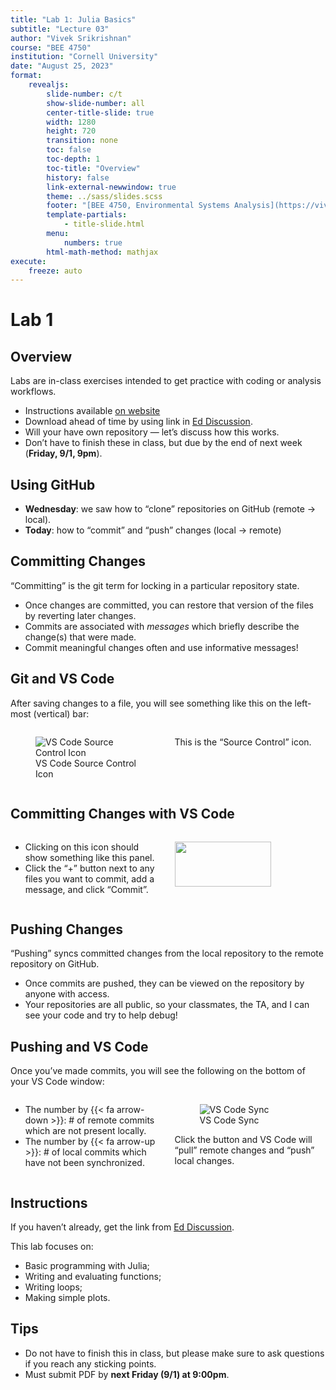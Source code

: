 ```yaml
---
title: "Lab 1: Julia Basics"
subtitle: "Lecture 03"
author: "Vivek Srikrishnan"
course: "BEE 4750"
institution: "Cornell University"
date: "August 25, 2023"
format:
    revealjs:
        slide-number: c/t
        show-slide-number: all
        center-title-slide: true
        width: 1280
        height: 720
        transition: none
        toc: false
        toc-depth: 1
        toc-title: "Overview"
        history: false
        link-external-newwindow: true
        theme: ../sass/slides.scss
        footer: "[BEE 4750, Environmental Systems Analysis](https://viveks.me/environmental-systems-analysis)"
        template-partials:
            - title-slide.html
        menu:
            numbers: true
        html-math-method: mathjax
execute:
    freeze: auto
---
```


# Lab 1

## Overview

Labs are in-class exercises intended to get practice with coding or analysis workflows.

- Instructions available [on website]({{< var course.url >}}/labs.html)
- Download ahead of time by using link in [Ed Discussion](https://us.edstem.org).
- Will your have own repository --- let's discuss how this works.
- Don't have to finish these in class, but due by the end of next week (**Friday, 9/1, 9pm**).

## Using GitHub

- **Wednesday**: we saw how to "clone" repositories on GitHub (remote &rarr; local).
- **Today**: how to "commit" and "push" changes (local &rarr; remote)

## Committing Changes

"Committing" is the git term for locking in a particular repository state.

- Once changes are committed, you can restore that version of the files by reverting later changes.
- Commits are associated with *messages* which briefly describe the change(s) that were made.
- Commit meaningful changes often and use informative messages!

## Git and VS Code {.nostretch}

After saving changes to a file, you will see something like this on the left-most (vertical) bar:

:::: {.columns}
::: {.column width=50%}
![VS Code Source Control Icon](images/vscode-github.png)
:::

::: {.column width=50%}
This is the "Source Control" icon.
:::
::::

## Committing Changes with VS Code {.nostretch}

:::: {.columns}

::: {.column width=50%}
- Clicking on this icon should show something like this panel. 
- Click the "+" button next to any files you want to commit, add a message, and click "Commit".
:::

::: {.column width=50%}
![](images/vscode-source.png){width=80%}
:::

::::

## Pushing Changes

"Pushing" syncs committed changes from the local repository to the remote repository on GitHub. 

- Once commits are pushed, they can be viewed on the repository by anyone with access.
- Your repositories are all public, so your classmates, the TA, and I can see your code and try to help debug!

## Pushing and VS Code

Once you've made commits, you will see the following on the bottom of your VS Code window:

:::: {.columns}
::: {.column width=50%}
- The number by {{< fa arrow-down >}}:  # of remote commits which are not present locally.
- The number by {{< fa arrow-up >}}: # of local commits which have not been synchronized.
:::

::: {.column width=50%}
![VS Code Sync](images/vscode-push.png)

::: {.fragment .fade-in}
Click the button and VS Code will "pull" remote changes and "push" local changes.
:::
:::
::::


## Instructions

If you haven't already, get the link from [Ed Discussion](https://us.edstem.org).

This lab focuses on:

- Basic programming with Julia;
- Writing and evaluating functions;
- Writing loops;
- Making simple plots.

## Tips

- Do not have to finish this in class, but please make sure to ask questions if you reach any sticking points.
- Must submit PDF by **next Friday (9/1) at 9:00pm**.
